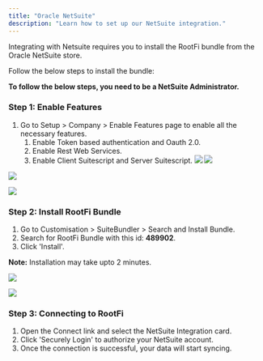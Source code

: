 ```yaml
---
title: "Oracle NetSuite"
description: "Learn how to set up our NetSuite integration."
---
```


Integrating with Netsuite requires you to install the RootFi bundle from the Oracle NetSuite store. 

Follow the below steps to install the bundle:

<Note> **To follow the below steps, you need to be a NetSuite Administrator.** </Note>

### Step 1: Enable Features

1. Go to Setup > Company > Enable Features page to enable all the necessary features.  
   1. Enable Token based authentication and Oauth 2.0.  
   2. Enable Rest Web Services.  
   3. Enable Client Suitescript and Server Suitescript.
![](/images/63b17c4-image.png) ![](/images/df5b5d8-image.png) 

![](/images/6750409-image.png)

![](/images/2cd1bac-image.png)

### Step 2: Install RootFi Bundle

1. Go to Customisation > SuiteBundler > Search and Install Bundle.
2. Search for RootFi Bundle with this id: **489902**.
3. Click 'Install'.

**Note:** Installation may take upto 2 minutes.

![](/images/b1a186e-image.png)

![](/images/3992668-image.png)

### Step 3: Connecting to RootFi

1. Open the Connect link and select the NetSuite Integration card.
2. Click 'Securely Login' to authorize your NetSuite account.
3. Once the connection is successful, your data will start syncing.